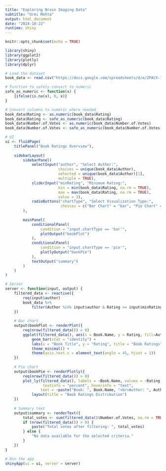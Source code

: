 ---
title: "Exploring Brain Imaging Data"
subtitle: "Urmi Mehta"
output: html_document
date: "2024-10-22"
runtime: shiny
---

```{r setup, include=FALSE}
knitr::opts_chunk$set(echo = TRUE)
```


``` {r}
library(shiny)
library(ggplot2)
library(plotly)
library(dplyr)

# Load the dataset
book_data <- read.csv("https://docs.google.com/spreadsheets/d/e/2PACX-1vRkuM_6nNIm9XiQNa7p7l0cnGLyNYT4WSLqwcoZYMq3Bv-64Sp6Pf-gRory3p-8qhdLOdrHzcGcQknW/pub?gid=1470866298&single=true&output=csv", header = TRUE)

# Function to safely convert to numeric
safe_as_numeric <- function(x) {
    {ifelse(is.na(x), 0, x)}
}

# Convert columns to numeric where needed
book_data$Rating <- as.numeric(book_data$Rating)
book_data$Rating <- safe_as_numeric(book_data$Rating)
book_data$Number.of.Votes <- as.numeric(book_data$Number.of.Votes)
book_data$Number.of.Votes <- safe_as_numeric(book_data$Number.of.Votes)

# UI
ui <- fluidPage(
    titlePanel("Book Ratings Overview"),
    
    sidebarLayout(
        sidebarPanel(
            selectInput("author", "Select Author:", 
                        choices = unique(book_data$Author), 
                        selected = unique(book_data$Author)[1],
                        multiple = TRUE),
            sliderInput("minRating", "Minimum Rating:", 
                        min = min(book_data$Rating, na.rm = TRUE), 
                        max = max(book_data$Rating, na.rm = TRUE), 
                        value = 3),
            radioButtons("chartType", "Select Visualization Type:", 
                         choices = c("Bar Chart" = "bar", "Pie Chart" = "pie"))
        ),
        
        mainPanel(
            conditionalPanel(
                condition = "input.chartType == 'bar'",
                plotOutput("bookPlot")
            ),
            conditionalPanel(
                condition = "input.chartType == 'pie'",
                plotlyOutput("bookPie")
            ),
            textOutput("summary")
        )
    )
)

# Server
server <- function(input, output) {
    filtered_data <- reactive({
        req(input$author)
        book_data %>%
            filter(Author %in% input$author & Rating >= input$minRating)
    })
    
    # Bar chart
    output$bookPlot <- renderPlot({
        req(nrow(filtered_data()) > 0)
        ggplot(filtered_data(), aes(x = Book.Name, y = Rating, fill=Author)) +
            geom_bar(stat = "identity") +
            labs(x = "Book Title", y = "Rating", title = "Book Ratings") +
            theme_minimal() +
            theme(axis.text.x = element_text(angle = 45, hjust = 1))
    })
    
    # Pie chart
    output$bookPie <- renderPlotly({
        req(nrow(filtered_data()) > 0)
        plot_ly(filtered_data(), labels = ~Book.Name, values = ~Rating, type = 'pie', 
                 textinfo = "percent", hoverinfo = "text", 
                text = ~paste("Book: ", Book.Name, "<br>Author: ", Author)) %>%
            layout(title = "Book Ratings Distribution")
    })
    
    # Summary text
    output$summary <- renderText({
        total_votes <- sum(filtered_data()$Number.of.Votes, na.rm = TRUE)
        if (nrow(filtered_data()) > 0) {
            paste("Total votes after filtering: ", total_votes)
        } else {
            "No data available for the selected criteria."
        }
    })
}

# Run the app
shinyApp(ui = ui, server = server)





```